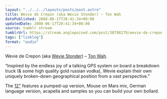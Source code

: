 ```yaml
---
layout: "../../../layouts/posts/post.astro"
title: Wevie de Crepon (aka Wevie Stonder) – Ton Wah
datePublished: 2008-06-17T20:41:34+00:00
updatedDate: 2008-06-17T20:41:34+00:00
source: tumblr stream
tumblrUrl: https://stream.anglepoised.com/post/38798279/wevie-de-crepon-aka-wevie-stonder-ton-wah
tags: ["linklog"]
format: "audio"
---
```



<YouTube id="https://www.youtube.com/watch?v=bM4C8SL13tI" />

Wevie de Crepon (aka [Wevie Stonder][2]) &#8211; [Ton Wah][1].

&ldquo;Inspired by the endless joy of a talking GPS system on board a breakdown truck (& some high quality gold russian vodka), Wevie explain their own uniquely broken-down geographical position from a vast perspective.&rdquo;

The [12"][3] features a pumped-up version, Mouse on Mars mix, German language version, acapella and samples so you can build your own bollard.

[1]: https://www.youtube.com/watch?v=bM4C8SL13tI
[2]: http://www.weviestonder.com/
[3]: http://www.sonig.com/ic/page/137/shop_cid/16/shop_pid/48/ton_wah.html
